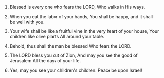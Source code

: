 
1. Blessed is every one who fears the LORD, Who walks in His ways.

2. When you eat the labor of your hands, You shall be happy, and it shall be well with you.

3. Your wife shall be like a fruitful vine In the very heart of your house, Your children like olive plants All around your table.

4. Behold, thus shall the man be blessed Who fears the LORD.

5. The LORD bless you out of Zion, And may you see the good of Jerusalem All the days of your life.

6. Yes, may you see your children's children. Peace be upon Israel!


